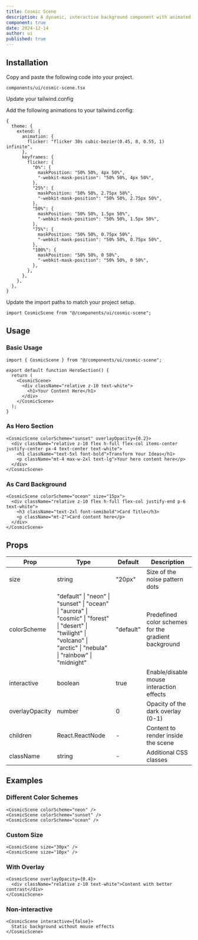 ```yaml
---
title: Cosmic Scene
description: A dynamic, interactive background component with animated noise patterns and gradient effects.
component: true
date: 2024-12-14
author: ui
published: true
---
```


<ComponentPreview name="cosmic-scene-demo" />

## Installation

<Steps>

<Step>Copy and paste the following code into your project.</Step>

`components/ui/cosmic-scene.tsx`

<ComponentSource name="cosmic-scene" />

<Step>Update your tailwind.config</Step>

Add the following animations to your tailwind.config:

```tsx
{
  theme: {
    extend: {
      animation: {
        flicker: "flicker 30s cubic-bezier(0.45, 0, 0.55, 1) infinite",
      },
      keyframes: {
        flicker: {
          "0%": {
            maskPosition: "50% 50%, 4px 50%",
            "-webkit-mask-position": "50% 50%, 4px 50%",
          },
          "25%": {
            maskPosition: "50% 50%, 2.75px 50%",
            "-webkit-mask-position": "50% 50%, 2.75px 50%",
          },
          "50%": {
            maskPosition: "50% 50%, 1.5px 50%",
            "-webkit-mask-position": "50% 50%, 1.5px 50%",
          },
          "75%": {
            maskPosition: "50% 50%, 0.75px 50%",
            "-webkit-mask-position": "50% 50%, 0.75px 50%",
          },
          "100%": {
            maskPosition: "50% 50%, 0 50%",
            "-webkit-mask-position": "50% 50%, 0 50%",
          },
        },
      },
    },
  },
}
```

<Step>Update the import paths to match your project setup.</Step>

```tsx
import CosmicScene from "@/components/ui/cosmic-scene";
```

</Steps>

## Usage

### Basic Usage

```tsx
import { CosmicScene } from "@/components/ui/cosmic-scene";

export default function HeroSection() {
  return (
    <CosmicScene>
      <div className="relative z-10 text-white">
        <h1>Your Content Here</h1>
      </div>
    </CosmicScene>
  );
}
```

### As Hero Section

```tsx
<CosmicScene colorScheme="sunset" overlayOpacity={0.2}>
  <div className="relative z-10 flex h-full flex-col items-center justify-center px-4 text-center text-white">
    <h1 className="text-5xl font-bold">Transform Your Ideas</h1>
    <p className="mt-4 max-w-2xl text-lg">Your hero content here</p>
  </div>
</CosmicScene>
```

### As Card Background

```tsx
<CosmicScene colorScheme="ocean" size="15px">
  <div className="relative z-10 flex h-full flex-col justify-end p-6 text-white">
    <h3 className="text-2xl font-semibold">Card Title</h3>
    <p className="mt-2">Card content here</p>
  </div>
</CosmicScene>
```

## Props

| Prop           | Type                                                                                                                                                                     | Default   | Description                                          |
| -------------- | ------------------------------------------------------------------------------------------------------------------------------------------------------------------------ | --------- | ---------------------------------------------------- |
| size           | string                                                                                                                                                                   | "20px"    | Size of the noise pattern dots                       |
| colorScheme    | "default" \| "neon" \| "sunset" \| "ocean" \| "aurora" \| "cosmic" \| "forest" \| "desert" \| "twilight" \| "volcano" \| "arctic" \| "nebula" \| "rainbow" \| "midnight" | "default" | Predefined color schemes for the gradient background |
| interactive    | boolean                                                                                                                                                                  | true      | Enable/disable mouse interaction effects             |
| overlayOpacity | number                                                                                                                                                                   | 0         | Opacity of the dark overlay (0-1)                    |
| children       | React.ReactNode                                                                                                                                                          | -         | Content to render inside the scene                   |
| className      | string                                                                                                                                                                   | -         | Additional CSS classes                               |

## Examples

### Different Color Schemes

```tsx
<CosmicScene colorScheme="neon" />
<CosmicScene colorScheme="sunset" />
<CosmicScene colorScheme="ocean" />
```

### Custom Size

```tsx
<CosmicScene size="30px" />
<CosmicScene size="10px" />
```

### With Overlay

```tsx
<CosmicScene overlayOpacity={0.4}>
  <div className="relative z-10 text-white">Content with better contrast</div>
</CosmicScene>
```

### Non-interactive

```tsx
<CosmicScene interactive={false}>
  Static background without mouse effects
</CosmicScene>
```

